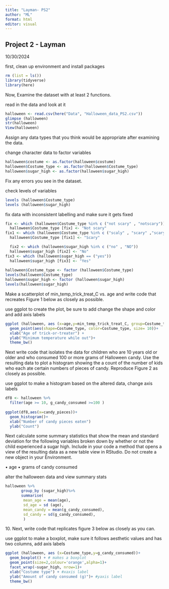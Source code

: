 ```yaml
---
title: "Layman- PS2"
author: "ML"
format: html
editor: visual
---
```


## Project 2 - Layman

10/30/2024

first, clean up environment and install packages

```r
rm (list = ls()) 
library(tidyverse)
library(here)
```

Now, Examine the dataset with at least 2 functions.

read in the data and look at it

```r
halloween <- read.csv(here("Data", "Halloween_data_PS2.csv"))
glimpse (halloween)
str(halloween)
View(halloween)
```

Assign any data types that you think would be appropriate after examining the data.

change character data to factor variables

```r
halloween$costume <- as.factor(halloween$costume)
halloween$Costume_type <- as.factor(halloween$Costume_type)
halloween$sugar_high <- as.factor(halloween$sugar_high)
```

Fix any errors you see in the dataset.

check levels of variables

```r
levels (halloween$Costume_type)
levels (halloween$sugar_high)
```

fix data with inconsistent labelling and make sure it gets fixed

```r
fix <- which (halloween$Costume_type %in% c ("not scary" , "notscary")) 
  halloween$Costume_type [fix] <- "Not scary"
fix1 <- which (halloween$Costume_type %in% c ("scaly" , "scary" ,"scary ")) 
  halloween$Costume_type [fix1] <- "Scary"

  fix2 <- which (halloween$sugar_high %in% c ("no" , "NO"))
  halloween$sugar_high [fix2] <- "No"
fix3 <- which (halloween$sugar_high == ("yes")) 
  halloween$sugar_high [fix3] <- "Yes"
  
halloween$Costume_type <- factor (halloween$Costume_type)
levels(halloween$Costume_type)
halloween$sugar_high <- factor (halloween$sugar_high)
levels(halloween$sugar_high)
```

Make a scatterplot of min_temp_trick_treat_C vs. age and write code that recreates Figure 1 below as closely as possible.

use ggplot to create the plot, be sure to add change the shape and color and add axis labels

```r
ggplot (halloween, aes (x=age,y=min_temp_trick_treat_C, group=Costume_type))+
  geom_point(aes(shape=Costume_type, color=Costume_type, size= 10))+
  xlab("Age of trick-or-treater") + 
  ylab("Minimum temperature while out")+
  theme_bw()
```

Next write code that isolates the data for children who are 10 years old or older and who consumed 100 or more grams of Halloween candy. Use the resulting data to plot a histogram showing the a count of the number of kids who each ate certain numbers of pieces of candy. Reproduce Figure 2 as closely as possible.

use ggplot to make a histogram based on the altered data, change axis labels

```r
df8 <- halloween %>%
  filter(age >= 10, g_candy_consumed >=100 )
  
ggplot(df8,aes(x=candy_pieces))+
  geom_histogram()+
  xlab("Number of candy pieces eaten") 
  ylab("Count")

```

Next calculate some summary statistics that show the mean and standard deviation for the following variables broken down by whether or not the child experienced a sugar high. Include in your code a method that opens a view of the resulting data as a new table view in RStudio. Do not create a new object in your Environment.

• age • grams of candy consumed

alter the halloween data and view summary stats

```r
halloween %>% 
       group_by (sugar_high)%>%
       summarise(
        mean_age = mean(age),
        sd_age = sd (age),
        mean_candy = mean(g_candy_consumed),
        sd_candy = sd(g_candy_consumed),
        )

```

10\. Next, write code that replicates figure 3 below as closely as you can.

use ggplot to make a boxplot, make sure it follows aesthetic values and has two columns, add axis labels

```r
ggplot (halloween, aes (x=Costume_type,y=g_candy_consumed))+
  geom_boxplot() + # makes a boxplot
  geom_point(size=2,colour='orange',alpha=1)+ 
  facet_wrap(~sugar_high, nrow=1)+
  xlab("Costume type") + #xaxis label
  ylab("Amount of candy consumed (g)")+ #yaxis label
  theme_bw()
```
